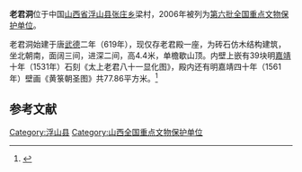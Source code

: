 {{otheruses|other=其它地方的老君洞|老君洞}}
{{coord|35|57|00|N|111|48|00|E|display=title|scale:10000}}
{{文物保护单位
| 级别 = 全国
| 名称 = 老君洞
| 图片 = 
| 所在 = [[山西省|山西省]][[浮山县|浮山县]]
| 分类 = 古建筑
| 时代 = [[唐朝|唐]]至[[明朝|明]]
| 编号 = [[第六批全国重点文物保护单位|第六批]]第355项
| 登录 = 2006年5月25日
}}

'''老君洞'''位于中国[[山西省|山西省]][[浮山县|浮山县]][[张庄乡|张庄乡]]梁村，2006年被列为[[第六批全国重点文物保护单位|第六批全国重点文物保护单位]]。

老君洞始建于唐[[武德|武德]]二年（619年），现仅存老君殿一座，为砖石仿木结构建筑，坐北朝南，面阔三间，进深二间，高4.4米，单檐歇山顶。内壁上嵌有39块明[[嘉靖|嘉靖]]十年（1531年）石刻《太上老君八十一显化图》，殿内还有明嘉靖四十年（1561年）壁画《黄箓朝圣图》共77.86平方米。<ref>{{Cite book |author=国家文物局 编 |title=全国重点文物保护单位（第六批）·第Ⅳ卷 |publisher=文物出版社 |year=2008 |isbn=978-7-5010-2446-9 |pages=271 }}</ref>

==参考文献==
{{reflist}}

{{山西全国重点文物保护单位}}

{{DEFAULTSORT:lao}}
[[Category:浮山县|Category:浮山县]]
[[Category:山西全国重点文物保护单位|Category:山西全国重点文物保护单位]]